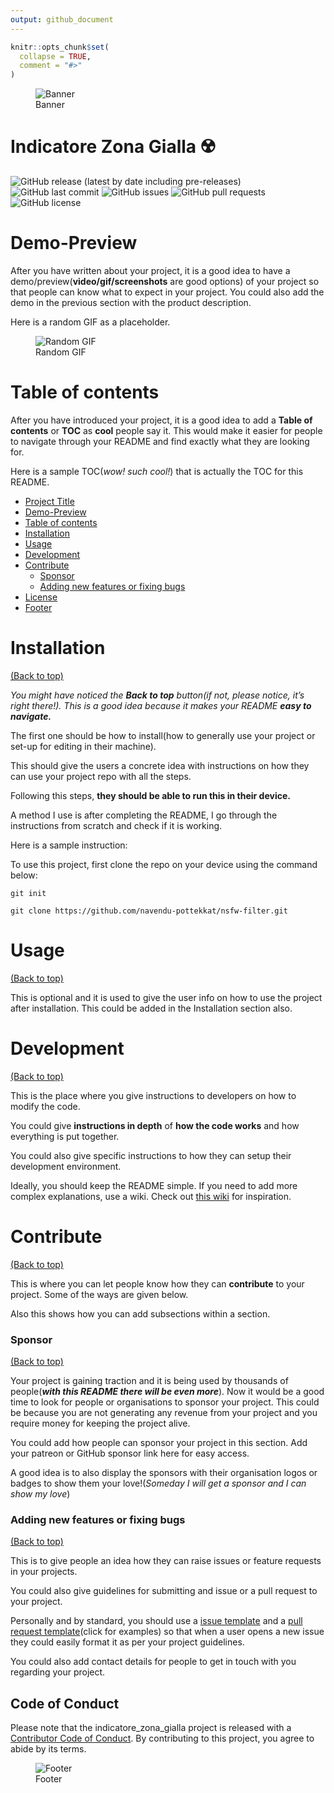 ```yaml
---
output: github_document
---
```


<!-- README.md is generated from README.Rmd. Please edit that file -->

```r
knitr::opts_chunk$set(
  collapse = TRUE,
  comment = "#>"
)
```

<!-- Add banner here -->
![Banner](img/banner_design.png)

# Indicatore Zona Gialla ☢️

<!-- badges: start -->
![GitHub release (latest by date including pre-releases)](https://img.shields.io/github/v/release/Data-Network-Lab/indicatore_zona_gialla?style=plastic?include_prereleases)
![GitHub last commit](https://img.shields.io/github/last-commit/Data-Network-Lab/indicatore_zona_gialla?style=plastic)
![GitHub issues](https://img.shields.io/github/issues/Data-Network-Lab/indicatore_zona_gialla?style=plastic)
![GitHub pull requests](https://img.shields.io/github/issues-pr/Data-Network-Lab/indicatore_zona_gialla?style=plastic)
![GitHub license](https://img.shields.io/github/license/Data-Network-Lab/indicatore_zona_gialla?style=plastic)

<!-- badges: end -->

<!-- Describe your project in brief -->

# Demo-Preview

<!-- Add a demo for your project -->

After you have written about your project, it is a good idea to have a demo/preview(**video/gif/screenshots** are good options) of your project so that people can know what to expect in your project. You could also add the demo in the previous section with the product description.

Here is a random GIF as a placeholder.

![Random GIF](https://media.giphy.com/media/ZVik7pBtu9dNS/giphy.gif)

# Table of contents

After you have introduced your project, it is a good idea to add a **Table of contents** or **TOC** as **cool** people say it. This would make it easier for people to navigate through your README and find exactly what they are looking for.

Here is a sample TOC(*wow! such cool!*) that is actually the TOC for this README.

- [Project Title](#project-title)
- [Demo-Preview](#demo-preview)
- [Table of contents](#table-of-contents)
- [Installation](#installation)
- [Usage](#usage)
- [Development](#development)
- [Contribute](#contribute)
    - [Sponsor](#sponsor)
    - [Adding new features or fixing bugs](#adding-new-features-or-fixing-bugs)
- [License](#license)
- [Footer](#footer)

# Installation
[(Back to top)](#table-of-contents)

*You might have noticed the **Back to top** button(if not, please notice, it's right there!). This is a good idea because it makes your README **easy to navigate.*** 

The first one should be how to install(how to generally use your project or set-up for editing in their machine).

This should give the users a concrete idea with instructions on how they can use your project repo with all the steps.

Following this steps, **they should be able to run this in their device.**

A method I use is after completing the README, I go through the instructions from scratch and check if it is working.

Here is a sample instruction:

To use this project, first clone the repo on your device using the command below:

```git init```

```git clone https://github.com/navendu-pottekkat/nsfw-filter.git```

# Usage
[(Back to top)](#table-of-contents)

This is optional and it is used to give the user info on how to use the project after installation. This could be added in the Installation section also.

# Development
[(Back to top)](#table-of-contents)

This is the place where you give instructions to developers on how to modify the code.

You could give **instructions in depth** of **how the code works** and how everything is put together.

You could also give specific instructions to how they can setup their development environment.

Ideally, you should keep the README simple. If you need to add more complex explanations, use a wiki. Check out [this wiki](https://github.com/navendu-pottekkat/nsfw-filter/wiki) for inspiration.

# Contribute
[(Back to top)](#table-of-contents)

This is where you can let people know how they can **contribute** to your project. Some of the ways are given below.

Also this shows how you can add subsections within a section.

### Sponsor
[(Back to top)](#table-of-contents)

Your project is gaining traction and it is being used by thousands of people(***with this README there will be even more***). Now it would be a good time to look for people or organisations to sponsor your project. This could be because you are not generating any revenue from your project and you require money for keeping the project alive.

You could add how people can sponsor your project in this section. Add your patreon or GitHub sponsor link here for easy access.

A good idea is to also display the sponsors with their organisation logos or badges to show them your love!(*Someday I will get a sponsor and I can show my love*)

### Adding new features or fixing bugs
[(Back to top)](#table-of-contents)

This is to give people an idea how they can raise issues or feature requests in your projects. 

You could also give guidelines for submitting and issue or a pull request to your project.

Personally and by standard, you should use a [issue template](https://github.com/navendu-pottekkat/nsfw-filter/blob/master/ISSUE_TEMPLATE.md) and a [pull request template](https://github.com/navendu-pottekkat/nsfw-filter/blob/master/PULL_REQ_TEMPLATE.md)(click for examples) so that when a user opens a new issue they could easily format it as per your project guidelines.

You could also add contact details for people to get in touch with you regarding your project.

## Code of Conduct
  
  Please note that the indicatore_zona_gialla project is released with a [Contributor Code of Conduct](https://contributor-covenant.org/version/2/0/CODE_OF_CONDUCT.html). By contributing to this project, you agree to abide by its terms.


<!-- Add the footer here -->

![Footer](https://github.com/navendu-pottekkat/awesome-readme/blob/master/fooooooter.png)

